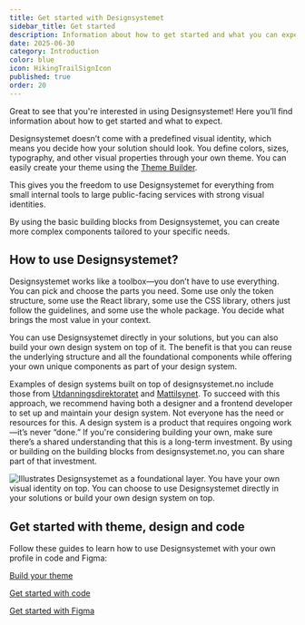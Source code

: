 ```yaml
---
title: Get started with Designsystemet
sidebar_title: Get started
description: Information about how to get started and what you can expect.
date: 2025-06-30
category: Introduction
color: blue
icon: HikingTrailSignIcon
published: true
order: 20
---
```


Great to see that you're interested in using Designsystemet! Here you’ll find information about how to get started and what to expect.

Designsystemet doesn’t come with a predefined visual identity, which means you decide how your solution should look. You define colors, sizes, typography, and other visual properties through your own theme. You can easily create your theme using the [Theme Builder](https://theme.designsystemet.no/en).

This gives you the freedom to use Designsystemet for everything from small internal tools to large public-facing services with strong visual identities.

By using the basic building blocks from Designsystemet, you can create more complex components tailored to your specific needs.

## How to use Designsystemet?
Designsystemet works like a toolbox—you don’t have to use everything. You can pick and choose the parts you need. Some use only the token structure, some use the React library, some use the CSS library, others just follow the guidelines, and some use the whole package. You decide what brings the most value in your context.

You can use Designsystemet directly in your solutions, but you can also build your own design system on top of it. The benefit is that you can reuse the underlying structure and all the foundational components while offering your own unique components as part of your design system. 

Examples of design systems built on top of designsystemet.no include those from [Utdanningsdirektoratet](https://github.com/Utdanningsdirektoratet/designsystem) and [Mattilsynet](http://design.mattilsynet.no/). To succeed with this approach, we recommend having both a designer and a frontend developer to set up and maintain your design system. Not everyone has the need or resources for this. A design system is a product that requires ongoing work—it’s never “done.” If you're considering building your own, make sure there’s a shared understanding that this is a long-term investment. By using or building on the building blocks from designsystemet.no, you can share part of that investment.

<Image
  src='/img/lagvis-bruk.png'
  alt='Illustrates Designsystemet as a foundational layer. You have your own visual identity on top. You can choose to use Designsystemet directly in your solutions or build your own design system on top.'
  boxShadow={false}
  caption='Some choose to build their own design system on top of Designsystemet, while others use it directly in solutions.'
/>

## Get started with theme, design and code

Follow these guides to learn how to use Designsystemet with your own profile in code and Figma:

[Build your theme](/en/fundamentals/themebuilder/own-theme)  

[Get started with code](/en/fundamentals/code/get-started)  

[Get started with Figma](/en/fundamentals/figma/get-started)

<br/>
<br/>
